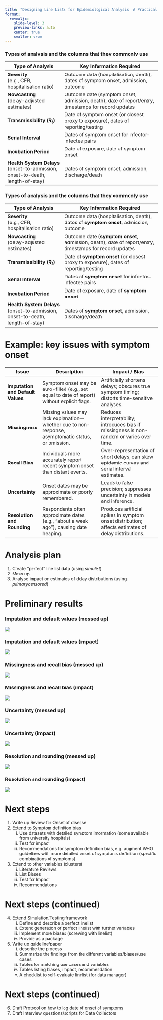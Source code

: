 ```yaml
---
title: "Designing Line Lists for Epidemiological Analysis: A Practical Guide"
format:
  revealjs:
    slide-level: 3
    preview-links: auto
    center: true
    smaller: true
---
```


### Types of analysis and the columns that they commonly use

| Type of Analysis                               | Key Information Required                                                       |
|----------------------------------------------- |------------------------------------------------------------------------------- |
| **Severity**<br>(e.g., CFR, hospitalisation ratio) | Outcome data (hospitalisation, death), dates of symptom onset, admission, outcome |
| **Nowcasting**<br>(delay-adjusted estimates)       | Outcome date (symptom onset, admission, death), date of report/entry, timestamps for record updates |
| **Transmissibility ($R_t$)**                      | Date of symptom onset (or closest proxy to exposure), dates of reporting/testing |
| **Serial Interval**                            | Dates of symptom onset for infector–infectee pairs                              |
| **Incubation Period**                          | Date of exposure, date of symptom onset                                         |
| **Health System Delays**<br>(onset-to-admission, onset-to-death, length-of-stay) | Dates of symptom onset, admission, discharge/death                              |

### Types of analysis and the columns that they commonly use

| Type of Analysis                               | Key Information Required                                                       |
|----------------------------------------------- |------------------------------------------------------------------------------- |
| **Severity**<br>(e.g., CFR, hospitalisation ratio) | Outcome data (hospitalisation, death), dates of **symptom onset**, admission, outcome |
| **Nowcasting**<br>(delay-adjusted estimates)       | Outcome date (**symptom onset**, admission, death), date of report/entry, timestamps for record updates |
| **Transmissibility ($R_t$)**                      | Date of **symptom onset** (or closest proxy to exposure), dates of reporting/testing |
| **Serial Interval**                            | Dates of **symptom onset** for infector–infectee pairs                              |
| **Incubation Period**                          | Date of exposure, date of **symptom onset**                                         |
| **Health System Delays**<br>(onset-to-admission, onset-to-death, length-of-stay) | Dates of **symptom onset**, admission, discharge/death                              |

# Example: key issues with symptom onset

###

| Issue                              | Description                                                                                          | Impact / Bias                                                                                      |
|-----------------------------------|------------------------------------------------------------------------------------------------------|-----------------------------------------------------------------------------------------------------|
| **Imputation and Default Values** | Symptom onset may be auto-filled (e.g., set equal to date of report) without explicit flags.         | Artificially shortens delays; obscures true symptom timing; distorts time-sensitive analyses.       |
| **Missingness**                   | Missing values may lack explanation—whether due to non-response, asymptomatic status, or omission.   | Reduces interpretability; introduces bias if missingness is non-random or varies over time.         |
| **Recall Bias**                   | Individuals more accurately report recent symptom onset than distant events.                         | Over-representation of short delays; can skew epidemic curves and serial interval estimates.        |
| **Uncertainty**                   | Onset dates may be approximate or poorly remembered.                                                  | Leads to false precision; suppresses uncertainty in models and inference.                           |
| **Resolution and Rounding**       | Respondents often approximate dates (e.g., “about a week ago”), causing date heaping.                | Produces artificial spikes in symptom onset distribution; affects estimates of delay distributions. |

# Analysis plan

1. Create "perfect" line list data (using *simulist*)
2. Mess up
3. Analyse impact on estimates of delay distributions (using *primarycensored*)

# Preliminary results

### Imputation and default values (messed up)

![](vignettes/figures/ll_mess_impute_empirical.png)

### Imputation and default values (impact)

![](vignettes/figures/ll_mess_impute_estimates.png)

### Missingness and recall bias (messed up)

![](vignettes/figures/ll_mess_missing_empirical.png)

### Missingness and recall bias (impact)

![](vignettes/figures/ll_mess_missing_estimates.png)

### Uncertainty (messed up)

![](vignettes/figures/ll_mess_noise_empirical.png)

### Uncertainty (impact)

![](vignettes/figures/ll_mess_noise_estimates.png)

### Resolution and rounding (messed up)

![](vignettes/figures/ll_mess_round_empirical.png)

### Resolution and rounding (impact)

![](vignettes/figures/ll_mess_round_estimates.png)

# Next steps

1. Write up Review for Onset of disease
1. Extend to Symptom definition bias
    i. Use datasets with detailed symptom information (some available from university hospitals)
    i. Test for impact
    i. Recommendations for symptom definition bias, e.g. augment WHO guidelines with more detailed onset of symptoms definition (specific combinations of symptoms)
1. Extend to other variables (clusters)
    i. Literature Reviews
    i. List Biases
    i. Test for Impact
    i. Recommendations

# Next steps (continued)

4. Extend Simulation/Testing framework
    i. Define and describe a perfect linelist
    i. Extend generation of perfect linelist with further variables
    i. Implement more biases (screwing with linelist)
    i. Provide as a package
1. Write up guideline/paper
    i. describe the process
    i. Summarize the findings from the different variables/biases/use cases
    i. Tables for matching use cases and variables
    i. Tables listing biases, impact, recommendation
    i. A checklist to self-evaluate linelist (for data manager)

# Next steps (continued)

6. Draft Protocol on how to log date of onset of symptoms
1. Draft Interview questions/scripts for Data Collectors

